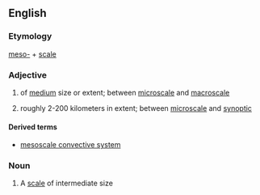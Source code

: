 ==English==

===Etymology===
[[meso-]] + [[scale]]

===Adjective===
{{en-adj|-}}

# of [[medium]] size or extent; between [[microscale]] and [[macroscale]]
# {{context|meteorology|of a weather phenomenon}} roughly 2-200 kilometers in extent; between [[microscale]] and [[synoptic]]

====Derived terms====
*[[mesoscale convective system]]

===Noun===
{{en-noun}}

# A [[scale]] of intermediate size